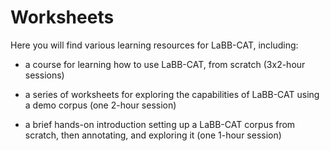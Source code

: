 # Worksheets

Here you will find various learning resources for LaBB-CAT, including:

-   a course for learning how to use LaBB-CAT, from scratch (3x2-hour sessions)

-   a series of worksheets for exploring the capabilities of LaBB-CAT using a demo corpus (one 2-hour session)

-   a brief hands-on introduction setting up a LaBB-CAT corpus from scratch, then annotating, and exploring it (one 1-hour session)
